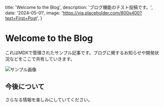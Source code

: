   title: 'Welcome to the Blog',
  description: 'ブログ機能のテスト投稿です。',
  date: '2024-05-01',
  image: 'https://via.placeholder.com/800x400?text=First+Post',
}

# Welcome to the Blog

これはMDXで管理されたサンプル記事です。ブログに関するお知らせや開発状況などをここで共有していきます。

![サンプル画像](https://via.placeholder.com/800x400?text=First+Image)

## 今後について

さらなる情報を楽しみにしていてください。
